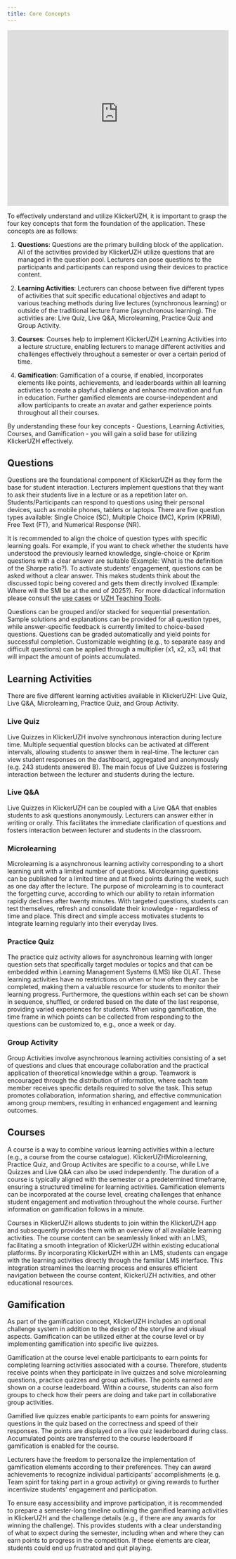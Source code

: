```yaml
---
title: Core Concepts
---
```


<iframe id="kmsembed-0_ugtkafd3" width="100%" height="400" src="https://uzh.mediaspace.cast.switch.ch/embed/secure/iframe/entryId/0_ugtkafd3/uiConfId/23448425/st/0" class="kmsembed" allowfullscreen webkitallowfullscreen mozAllowFullScreen allow="autoplay *; fullscreen *; encrypted-media *" referrerPolicy="no-referrer-when-downgrade" sandbox="allow-downloads allow-forms allow-same-origin allow-scripts allow-top-navigation allow-pointer-lock allow-popups allow-modals allow-orientation-lock allow-popups-to-escape-sandbox allow-presentation allow-top-navigation-by-user-activation" frameborder="0" title="KlickerUZH_CoreConcepts_AudioEnhanced"></iframe>

To effectively understand and utilize KlickerUZH, it is important to grasp the four key concepts that form the foundation of the application. These concepts are as follows:

1. **Questions**: Questions are the primary building block of the application. All of the activities provided by KlickerUZH utilize questions that are managed in the question pool. Lecturers can pose questions to the participants and participants can respond using their devices to practice content.

2. **Learning Activities**: Lecturers  can choose between five different types of activities that suit specific educational objectives and adapt to various teaching methods during live lectures (synchronous learning) or outside of the traditional lecture frame (asynchronous learning). The activities are: Live Quiz, Live Q&A, Microlearning, Practice Quiz and Group Activity.

3. **Courses**: Courses help to implement KlickerUZH Learning Activities into a lecture structure, enabling lecturers to manage different activities and challenges effectively throughout a semester or over a certain period of time.

4. **Gamification**: Gamification of a course, if enabled, incorporates elements like points, achievements, and leaderboards within all learning activities to create a playful challenge and enhance motivation and fun in education. Further gamified elements are course-independent and allow participants to create an avatar and gather experience points throughout all their courses.

By understanding these four key concepts - Questions, Learning Activities, Courses, and Gamification - you will gain a solid base for utilizing KlickerUZH effectively.


## Questions
Questions are the foundational component of KlickerUZH as they form the base for student interaction. Lecturers implement questions that they want to ask their students live in a lecture or as a repetition later on. Students/Participants can respond to questions using their personal devices, such as mobile phones, tablets or laptops.  There are five question types available: Single Choice (SC), Multiple Choice (MC), Kprim (KPRIM), Free Text (FT), and Numerical Response (NR).

It is recommended to align the choice of question types with specific learning goals. For example, if you want to check whether the students have understood the previously learned knowledge, single-choice or Kprim questions with a clear answer are suitable (Example: What is the definition of the Sharpe ratio?). To activate students’ engagement, questions can be asked without a clear answer. This makes students think about the discussed topic  being covered and gets them directly involved (Example: Where will the SMI be at the end of 2025?). For more didactical information please consult the [use cases](/use_cases) or [UZH Teaching Tools](https://teachingtools.uzh.ch/).

Questions can be grouped and/or stacked for sequential presentation. Sample solutions and explanations can be provided for all question types, while answer-specific feedback is currently limited to choice-based questions. Questions can be graded automatically and yield points for successful completion. Customizable weighting (e.g., to separate easy and difficult questions) can be applied through a multiplier (x1, x2, x3, x4) that will impact the amount of points accumulated.


## Learning Activities
There are five different learning activities available in KlickerUZH: Live Quiz, Live Q&A, Microlearning, Practice Quiz, and Group Activity.

### Live Quiz
Live Quizzes in KlickerUZH involve synchronous interaction during lecture time. Multiple sequential question blocks can be activated at different intervals, allowing students to answer them in real-time. The lecturer can view student responses on the dashboard, aggregated and anonymously (e.g. 243 students answered B). The main focus of Live Quizzes is fostering interaction between the lecturer and students during the lecture.

### Live Q&A
Live Quizzes in KlickerUZH can be coupled with a Live Q&A that enables students to ask questions anonymously. Lecturers can answer either in writing or orally. This facilitates the immediate clarification of questions and fosters interaction between lecturer and students in the classroom.

### Microlearning
Microlearning is a asynchronous learning activity corresponding to a short learning unit with a limited number of questions. Microlearning questions can be published for a limited time and at fixed points during the week, such as one day after the lecture. The purpose of microlearning is to counteract the forgetting curve, according to which our ability to retain information rapidly declines after twenty minutes. With targeted questions, students can test themselves, refresh and consolidate their knowledge - regardless of time and place. This direct and simple access motivates students to integrate learning regularly into their everyday lives.

### Practice Quiz
The practice quiz activity allows for asynchronous learning with longer question sets that specifically target modules or topics and that can be embedded within Learning Management Systems (LMS) like OLAT. These learning activities have no restrictions on when or how often they can be completed, making them a valuable resource for students to monitor their learning progress. Furthermore, the questions within each set can be shown in sequence, shuffled, or ordered based on the date of the last response, providing varied experiences for students. When using gamification, the time frame in which points can be collected from responding to the questions can be customized to, e.g., once a week or day.

### Group Activity
Group Activities involve asynchronous learning activities consisting of a set of questions and clues that encourage collaboration and the practical application of theoretical knowledge within a group. Teamwork is encouraged through the distribution of information, where each team member receives specific details required to solve the task. This setup promotes collaboration, information sharing, and effective communication among group members, resulting in enhanced engagement and learning outcomes.


## Courses
A course is a way to combine various learning activities within a lecture (e.g., a course from the course catalogue). KlickerUZHMicrolearning, Practice Quiz, and Group Activites are specific to a course, while Live Quizzes and Live Q&A can also be used independently. The duration of a course is typically aligned with the semester or a predetermined timeframe, ensuring a structured timeline for learning activities. Gamification elements can be incorporated at the course level, creating challenges that enhance student engagement and motivation throughout the whole course. Further information on gamification follows in a minute.

Courses in KlickerUZH allows students to join within the KlickerUZH app and subsequently provides them with an overview of all available learning activities. The course content can be seamlessly linked with an LMS, facilitating a smooth integration of KlickerUZH within existing educational platforms. By incorporating KlickerUZH within an LMS, students can engage with the learning activities directly through the familiar LMS interface. This integration streamlines the learning process and ensures efficient navigation between the course content, KlickerUZH activities, and other educational resources.


## Gamification
As part of the gamification concept, KlickerUZH includes an optional challenge system in addition to the design of the storyline and visual aspects. Gamification can be utilized either at the course level or by implementing gamification into specific live quizzes.

Gamification at the course level enable participants to earn points for completing learning activities associated with a course. Therefore, students receive points when they participate in live quizzes and solve microlearning questions, practice quizzes and group activities. The points earned are shown on a course leaderboard. Within a course, students can also form groups to check how their peers are doing and take part in collaborative group activities.

Gamified live quizzes enable participants to earn points for answering questions in the quiz based on the correctness and speed of their responses. The points are displayed on a live quiz leaderboard during class. Accumulated points are transferred to the course leaderboard if gamification is enabled for the course.

Lecturers have the freedom to personalize the implementation of gamification elements according to their preferences. They can award achievements to recognize individual participants' accomplishments (e.g. Team spirit for taking part in a group activity) or giving rewards to further incentivize students' engagement and participation.

To ensure easy accessibility and improve participation, it is recommended to prepare a semester-long timeline outlining the gamified learning activities in KlickerUZH and the challenge details (e.g., if there are any awards for winning the challenge). This provides students with a clear understanding of what to expect during the semester, including when and where they can earn points to progress in the competition. If these elements are clear, students could end up frustrated and quit playing.
